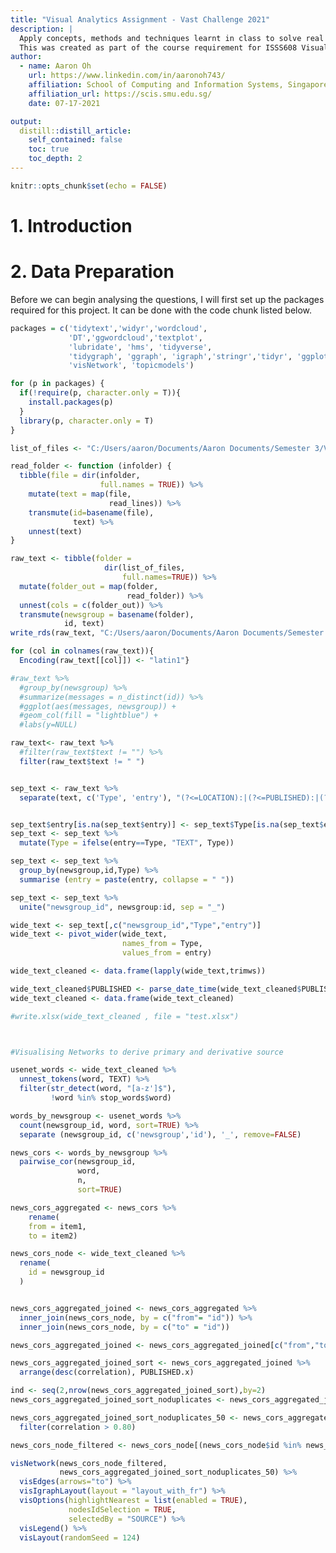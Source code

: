 ```yaml
---
title: "Visual Analytics Assignment - Vast Challenge 2021"
description: |
  Apply concepts, methods and techniques learnt in class to solve real world problem using R.
  This was created as part of the course requirement for ISSS608 Visual Analytics for MITB.
author:
  - name: Aaron Oh
    url: https://www.linkedin.com/in/aaronoh743/
    affiliation: School of Computing and Information Systems, Singapore Management University
    affiliation_url: https://scis.smu.edu.sg/
    date: 07-17-2021

output:
  distill::distill_article:
    self_contained: false
    toc: true
    toc_depth: 2
---
```



```r
knitr::opts_chunk$set(echo = FALSE)
```

# 1. Introduction






# 2. Data Preparation

Before we can begin analysing the questions, I will first set up the packages required for this project. It can be done with the code chunk listed below.

```r

packages = c('tidytext','widyr','wordcloud',
             'DT','ggwordcloud','textplot',
             'lubridate', 'hms', 'tidyverse',
             'tidygraph', 'ggraph', 'igraph','stringr','tidyr', 'ggplot2',
             'visNetwork', 'topicmodels')

for (p in packages) {
  if(!require(p, character.only = T)){
    install.packages(p)
  }
  library(p, character.only = T)
}

```



```r

list_of_files <- "C:/Users/aaron/Documents/Aaron Documents/Semester 3/VA/Assignment/Raw Data/News Articles"

read_folder <- function (infolder) {
  tibble(file = dir(infolder,
                    full.names = TRUE)) %>%
    mutate(text = map(file,
                      read_lines)) %>%
    transmute(id=basename(file),
              text) %>%
    unnest(text)
}

raw_text <- tibble(folder =
                     dir(list_of_files,
                         full.names=TRUE)) %>%
  mutate(folder_out = map(folder,
                          read_folder)) %>%
  unnest(cols = c(folder_out)) %>%
  transmute(newsgroup = basename(folder),
            id, text)
write_rds(raw_text, "C:/Users/aaron/Documents/Aaron Documents/Semester 3/VA/Assignment/Raw Data/News Articles/allfiles.rds")

for (col in colnames(raw_text)){
  Encoding(raw_text[[col]]) <- "latin1"}

```

```r

#raw_text %>% 
  #group_by(newsgroup) %>%
  #summarize(messages = n_distinct(id)) %>%
  #ggplot(aes(messages, newsgroup)) +
  #geom_col(fill = "lightblue") +
  #labs(y=NULL)

raw_text<- raw_text %>%
  #filter(raw_text$text != "") %>%
  filter(raw_text$text != " ")


sep_text <- raw_text %>%
  separate(text, c('Type', 'entry'), "(?<=LOCATION):|(?<=PUBLISHED):|(?<=SOURCE):|(?<=TITLE):", remove=FALSE)


sep_text$entry[is.na(sep_text$entry)] <- sep_text$Type[is.na(sep_text$entry)] 
sep_text <- sep_text %>%
  mutate(Type = ifelse(entry==Type, "TEXT", Type))

sep_text <- sep_text %>%
  group_by(newsgroup,id,Type) %>%
  summarise (entry = paste(entry, collapse = " "))

sep_text <- sep_text %>%
  unite("newsgroup_id", newsgroup:id, sep = "_")

wide_text <- sep_text[,c("newsgroup_id","Type","entry")]
wide_text <- pivot_wider(wide_text,
                         names_from = Type,
                         values_from = entry)

wide_text_cleaned <- data.frame(lapply(wide_text,trimws))

wide_text_cleaned$PUBLISHED <- parse_date_time(wide_text_cleaned$PUBLISHED, orders=c("ymd", "dmy HM","mdy","dmy"))
wide_text_cleaned <- data.frame(wide_text_cleaned)

#write.xlsx(wide_text_cleaned , file = "test.xlsx")



#Visualising Networks to derive primary and derivative source

usenet_words <- wide_text_cleaned %>%
  unnest_tokens(word, TEXT) %>%
  filter(str_detect(word, "[a-z']$"),
         !word %in% stop_words$word)

words_by_newsgroup <- usenet_words %>%
  count(newsgroup_id, word, sort=TRUE) %>%
  separate (newsgroup_id, c('newsgroup','id'), '_', remove=FALSE)

news_cors <- words_by_newsgroup %>%
  pairwise_cor(newsgroup_id,
               word,
               n,
               sort=TRUE)

news_cors_aggregated <- news_cors %>%
    rename(
    from = item1,
    to = item2)

news_cors_node <- wide_text_cleaned %>%
  rename(
    id = newsgroup_id
  )


news_cors_aggregated_joined <- news_cors_aggregated %>%
  inner_join(news_cors_node, by = c("from"= "id")) %>%
  inner_join(news_cors_node, by = c("to" = "id"))

news_cors_aggregated_joined <- news_cors_aggregated_joined[c("from","to","correlation","PUBLISHED.x","PUBLISHED.y")]

news_cors_aggregated_joined_sort <- news_cors_aggregated_joined %>%
  arrange(desc(correlation), PUBLISHED.x)

ind <- seq(2,nrow(news_cors_aggregated_joined_sort),by=2)
news_cors_aggregated_joined_sort_noduplicates <- news_cors_aggregated_joined_sort[ind,]

news_cors_aggregated_joined_sort_noduplicates_50 <- news_cors_aggregated_joined_sort_noduplicates %>%
  filter(correlation > 0.80)

news_cors_node_filtered <- news_cors_node[(news_cors_node$id %in% news_cors_aggregated_joined_sort_noduplicates_50$from)| (news_cors_node$id %in% news_cors_aggregated_joined_sort_noduplicates_50$to),]

visNetwork(news_cors_node_filtered,
           news_cors_aggregated_joined_sort_noduplicates_50) %>%
  visEdges(arrows="to") %>%
  visIgraphLayout(layout = "layout_with_fr") %>%
  visOptions(highlightNearest = list(enabled = TRUE),
             nodesIdSelection = TRUE,
             selectedBy = "SOURCE") %>%
  visLegend() %>%
  visLayout(randomSeed = 124)


```




